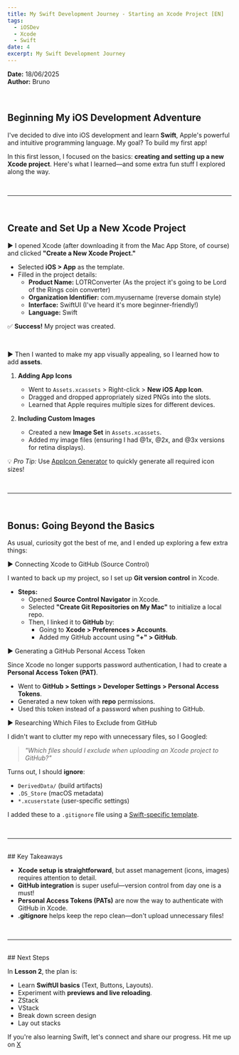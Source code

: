 ```yaml
---
title: My Swift Development Journey - Starting an Xcode Project [EN]
tags:
  - iOSDev
  - Xcode
  - Swift
date: 4
excerpt: My Swift Development Journey
---
```


**Date:** 18/06/2025  
**Author:** Bruno

<br />

## Beginning My iOS Development Adventure

I've decided to dive into iOS development and learn **Swift**, Apple's powerful and intuitive programming language. My goal? To build my first app!

In this first lesson, I focused on the basics: **creating and setting up a new Xcode project**. Here's what I learned—and some extra fun stuff I explored along the way.

<br />

---

<br />

## Create and Set Up a New Xcode Project

► I opened Xcode (after downloading it from the Mac App Store, of course) and clicked **"Create a New Xcode Project."**

- Selected **iOS > App** as the template.
- Filled in the project details:
  - **Product Name:** LOTRConverter (As the project it's going to be Lord of the Rings coin converter)
  - **Organization Identifier:** com.myusername (reverse domain style)
  - **Interface:** SwiftUI (I've heard it's more beginner-friendly!)
  - **Language:** Swift

✅ **Success!** My project was created.

<br />

► Then I wanted to make my app visually appealing, so I learned how to add **assets**.

1. **Adding App Icons**

   - Went to `Assets.xcassets` > Right-click > **New iOS App Icon**.
   - Dragged and dropped appropriately sized PNGs into the slots.
   - Learned that Apple requires multiple sizes for different devices.

2. **Including Custom Images**
   - Created a new **Image Set** in `Assets.xcassets`.
   - Added my image files (ensuring I had @1x, @2x, and @3x versions for retina displays).

💡 _Pro Tip:_ Use [AppIcon Generator](https://appicon.co/) to quickly generate all required icon sizes!

<br />

---

<br />

## Bonus: Going Beyond the Basics

As usual, curiosity got the best of me, and I ended up exploring a few extra things:

► Connecting Xcode to GitHub (Source Control)

I wanted to back up my project, so I set up **Git version control** in Xcode.

- **Steps:**
  - Opened **Source Control Navigator** in Xcode.
  - Selected **"Create Git Repositories on My Mac"** to initialize a local repo.
  - Then, I linked it to **GitHub** by:
    - Going to **Xcode > Preferences > Accounts**.
    - Added my GitHub account using **"+" > GitHub**.

► Generating a GitHub Personal Access Token

Since Xcode no longer supports password authentication, I had to create a **Personal Access Token (PAT)**.

- Went to **GitHub > Settings > Developer Settings > Personal Access Tokens**.
- Generated a new token with **repo** permissions.
- Used this token instead of a password when pushing to GitHub.

► Researching Which Files to Exclude from GitHub

I didn't want to clutter my repo with unnecessary files, so I Googled:

> _"Which files should I exclude when uploading an Xcode project to GitHub?"_

Turns out, I should **ignore**:

- `DerivedData/` (build artifacts)
- `.DS_Store` (macOS metadata)
- `*.xcuserstate` (user-specific settings)

I added these to a `.gitignore` file using a [Swift-specific template](https://github.com/github/gitignore/blob/main/Swift.gitignore).

<br />

---

<br />
## Key Takeaways

- **Xcode setup is straightforward**, but asset management (icons, images) requires attention to detail.
- **GitHub integration** is super useful—version control from day one is a must!
- **Personal Access Tokens (PATs)** are now the way to authenticate with GitHub in Xcode.
- **.gitignore** helps keep the repo clean—don't upload unnecessary files!

<br />

---

<br />
## Next Steps

In **Lesson 2**, the plan is:

- Learn **SwiftUI basics** (Text, Buttons, Layouts).
- Experiment with **previews and live reloading**.
- ZStack
- VStack
- Break down screen design
- Lay out stacks

If you're also learning Swift, let's connect and share our progress. Hit me up on [X](https://x.com/bcarusofassa)
